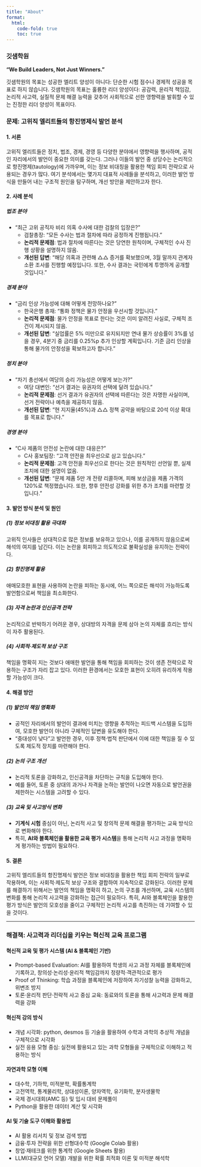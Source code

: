 ```yaml
---
title: "About"
format:
  html:
    code-fold: true
    toc: true
---
```


### 깃샘학원

**“We Build Leaders, Not Just Winners.”**

깃샘학원의 목표는 성공한 엘리트 양성이 아니다: 단순한 시험 점수나 경제적 성공을 목표로 하지 않습니다. 
깃샘학원의 목표는 훌륭한 리더 양성이다: 공감력, 윤리적 책임감, 논리적 사고력, 실질적 문제 해결 능력을 갖추어 사회적으로 선한 영향력을 발휘할 수 있는 진정한 리더 양성이 목표이다.

### 문제: 고위직 엘리트들의 항진명제식 발언 분석

#### 1. 서론

고위직 엘리트들은 정치, 법조, 경제, 경영 등 다양한 분야에서 영향력을 행사하며, 공적인 자리에서의 발언이 중요한 의미를 갖는다. 그러나 이들의 발언 중 상당수는 논리적으로 항진명제(tautology)에 가까우며, 이는 정보 비대칭을 활용한 책임 회피 전략으로 사용되는 경우가 많다. 여기 분석에서는 몇가지 대표적 사례들을 분석하고, 이러한 발언 방식을 만들어 내는 구조적 원인을 탐구하며, 개선 방안을 제안하고자 한다.

#### 2. 사례 분석

##### 법조 분야

- "최근 고위 공직자 비리 의혹 수사에 대한 검찰의 입장은?"
  - 검찰총장: "모든 수사는 법과 절차에 따라 공정하게 진행됩니다."
  - **논리적 문제점**: 법과 절차에 따른다는 것은 당연한 원칙이며, 구체적인 수사 진행 상황을 설명하지 않음.
  - **개선된 답변**: "해당 의혹과 관련해 △△ 증거를 확보했으며, 3월 말까지 관계자 소환 조사를 진행할 예정입니다. 또한, 수사 결과는 국민에게 투명하게 공개할 것입니다."

##### 경제 분야

- "금리 인상 가능성에 대해 어떻게 전망하나요?"
  - 한국은행 총재: "통화 정책은 물가 안정을 우선시할 것입니다."
  - **논리적 문제점**: 물가 안정을 목표로 한다는 것은 이미 알려진 사실로, 구체적 조건이 제시되지 않음.
  - **개선된 답변**: "실업률은 5% 미만으로 유지되지만 연내 물가 상승률이 3%를 넘을 경우, 4분기 중 금리를 0.25%p 추가 인상할 계획입니다. 기준 금리 인상을 통해 물가의 안정성을 확보하고자 합니다."

##### 정치 분야

- "차기 총선에서 여당의 승리 가능성은 어떻게 보는가?"
  - 여당 대변인: "선거 결과는 유권자의 선택에 달려 있습니다."
  - **논리적 문제점**: 선거 결과가 유권자의 선택에 따른다는 것은 자명한 사실이며, 선거 전략이나 예측을 제공하지 않음.
  - **개선된 답변**: "현 지지율(45%)과 △△ 정책 공약을 바탕으로 20석 이상 확대를 목표로 합니다."

##### 경영 분야

- "C사 제품의 안전성 논란에 대한 대응은?"
  - C사 홍보팀장: "고객 안전을 최우선으로 삼고 있습니다."
  - **논리적 문제점**: 고객 안전을 최우선으로 한다는 것은 원칙적인 선언일 뿐, 실제 조치에 대한 설명이 없음.
  - **개선된 답변**: "문제 제품 5만 개 전량 리콜하며, 피해 보상금을 제품 가격의 120%로 책정했습니다. 또한, 향후 안전성 강화를 위한 추가 조치를 마련할 것입니다."

#### 3. 발언 방식 분석 및 원인

##### (1) 정보 비대칭 활용 극대화

고위직 인사들은 상대적으로 많은 정보를 보유하고 있으나, 이를 공개하지 않음으로써 해석의 여지를 남긴다. 이는 논란을 회피하고 의도적으로 불확실성을 유지하는 전략이다.

##### (2) 항진명제 활용

애매모호한 표현을 사용하여 논란을 피하는 동시에, 어느 쪽으로든 해석이 가능하도록 발언함으로써 책임을 최소화한다.

##### (3) 자격 논란과 인신공격 전략

논리적으로 반박하기 어려운 경우, 상대방의 자격을 문제 삼아 논의 자체를 흐리는 방식이 자주 활용된다.

##### (4) 사회적·제도적 보상 구조

책임을 명확히 지는 것보다 애매한 발언을 통해 책임을 회피하는 것이 생존 전략으로 작용하는 구조가 자리 잡고 있다. 이러한 환경에서는 모호한 표현이 오히려 유리하게 작용할 가능성이 크다.

#### 4. 해결 방안

##### (1) 발언의 책임 명확화

- 공적인 자리에서의 발언이 결과에 미치는 영향을 추적하는 피드백 시스템을 도입하여, 모호한 발언이 아니라 구체적인 답변을 유도해야 한다.
- "중대성이 낮다"고 발언한 경우, 이후 정책·법적 판단에서 이에 대한 책임을 질 수 있도록 제도적 장치를 마련해야 한다.

##### (2) 논의 구조 개선

- 논리적 토론을 강화하고, 인신공격을 차단하는 규칙을 도입해야 한다.
- 예를 들어, 토론 중 상대의 과거나 자격을 논하는 발언이 나오면 자동으로 발언권을 제한하는 시스템을 고려할 수 있다.

##### (3) 교육 및 사고방식 변화

- **기계식 시험** 중심이 아닌, 논리적 사고 및 창의적 문제 해결을 평가하는 교육 방식으로 변화해야 한다.
- 특히, **AI와 블록체인을 활용한 교육 평가 시스템**을 통해 논리적 사고 과정을 명확하게 평가하는 방법이 필요하다.

#### 5. 결론

고위직 엘리트들의 항진명제식 발언은 정보 비대칭을 활용한 책임 회피 전략의 일부로 작용하며, 이는 사회적·제도적 보상 구조와 결합하여 지속적으로 강화된다. 이러한 문제를 해결하기 위해서는 발언의 책임을 명확히 하고, 논의 구조를 개선하며, 교육 시스템의 변화를 통해 논리적 사고력을 강화하는 접근이 필요하다. 특히, AI와 블록체인을 활용한 평가 방식은 발언의 모호성을 줄이고 구체적인 논리적 사고를 촉진하는 데 기여할 수 있을 것이다.

---

### 해결책: 사고력과 리더십을 키우는 혁신적 교육 프로그램

#### 혁신적 교육 및 평가 시스템 (AI & 블록체인 기반)
- Prompt-based Evaluation: AI를 활용하여 학생의 사고 과정 자체를 블록체인에 기록하고, 창의성·논리성·윤리적 책임감까지 정량적·객관적으로 평가
- Proof of Thinking: 학습 과정을 블록체인에 저장하여 자기성찰 능력을 강화하고, 위변조 방지
- 토론·윤리적 판단·전략적 사고 중심 교육: 동료와의 토론을 통해 사고력과 문제 해결력을 강화
  
#### 혁신적 강의 방식
- 개념 시각화: python, desmos 등 기술을 활용하여 수학과 과학의 추상적 개념을 구체적으로 시각화
- 실전 응용 모형 중심: 실전에 활용되고 있는 과학 모형들을 구체적으로 이해하고 적용하는 방식

#### 자연과학 모형 이해
- 대수학, 기하학, 미적분학, 확률통계학
- 고전역학, 통계물리학, 상대성이론, 양자역학, 유기화학, 분자생물학
- 국제 경시대회(AMC 등) 및 입시 대비 문제풀이 
- Python을 활용한 데이터 계산 및 시각화

#### AI 및 기술 도구 이해와 활용법
- AI 활용 리서치 및 정보 검색 방법
- 금융·투자 전략을 위한 선형대수학 (Google Colab 활용)
- 창업·재테크를 위한 통계학 (Google Sheets 활용)
- LLM(대규모 언어 모델) 개발을 위한 확률 최적화 이론 및 미적분 해석학

